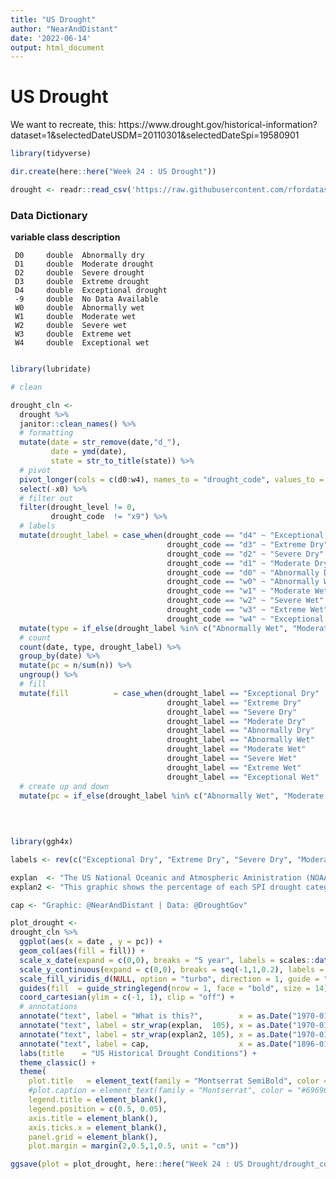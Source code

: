 ```yaml
---
title: "US Drought"
author: "NearAndDistant"
date: '2022-06-14'
output: html_document
---
```


# US Drought

We want to recreate, this: https://www.drought.gov/historical-information?dataset=1&selectedDateUSDM=20110301&selectedDateSpi=19580901

```r
library(tidyverse)

dir.create(here::here("Week 24 : US Drought"))

drought <- readr::read_csv('https://raw.githubusercontent.com/rfordatascience/tidytuesday/master/data/2022/2022-06-14/drought.csv')
```

### Data Dictionary
**variable	class	  description**

     D0	    double	Abnormally dry
     D1	    double	Moderate drought
     D2	    double	Severe drought
     D3	    double	Extreme drought
     D4	    double	Exceptional drought
     -9	    double	No Data Available
     W0	    double	Abnormally wet
     W1	    double	Moderate wet
     W2	    double	Severe wet
     W3	    double	Extreme wet
     W4	    double	Exceptional wet
     
```r
library(lubridate)

# clean

drought_cln <- 
  drought %>%
  janitor::clean_names() %>%
  # formatting
  mutate(date = str_remove(date,"d_"),
         date = ymd(date),
         state = str_to_title(state)) %>%
  # pivot
  pivot_longer(cols = c(d0:w4), names_to = "drought_code", values_to = "drought_level") %>%
  select(-x0) %>%
  # filter out
  filter(drought_level != 0,
         drought_code  != "x9") %>%
  # labels
  mutate(drought_label = case_when(drought_code == "d4" ~ "Exceptional Dry" ,
                                   drought_code == "d3" ~ "Extreme Dry"     ,
                                   drought_code == "d2" ~ "Severe Dry"      ,
                                   drought_code == "d1" ~ "Moderate Dry"    ,
                                   drought_code == "d0" ~ "Abnormally Dry"  ,
                                   drought_code == "w0" ~ "Abnormally Wet"  ,
                                   drought_code == "w1" ~ "Moderate Wet"    ,
                                   drought_code == "w2" ~ "Severe Wet"      ,
                                   drought_code == "w3" ~ "Extreme Wet"     ,
                                   drought_code == "w4" ~ "Exceptional Wet" )) %>%
  mutate(type = if_else(drought_label %in% c("Abnormally Wet", "Moderate Wet", "Severe Wet", "Extreme Wet", "Exceptional Wet"), "Wet", "Dry")) %>%
  # count
  count(date, type, drought_label) %>%
  group_by(date) %>%
  mutate(pc = n/sum(n)) %>%
  ungroup() %>%
  # fill
  mutate(fill          = case_when(drought_label == "Exceptional Dry"   ~ "#C7EF34FF",
                                   drought_label == "Extreme Dry"       ~ "#FABA39FF",
                                   drought_label == "Severe Dry"        ~ "#F66B19FF",
                                   drought_label == "Moderate Dry"      ~ "#CB2A04FF",
                                   drought_label == "Abnormally Dry"    ~ "#7A0403FF",
                                   drought_label == "Abnormally Wet"    ~ "#36AAF9FF",
                                   drought_label == "Moderate Wet"      ~ "#1AE4B6FF",
                                   drought_label == "Severe Wet"        ~ "#30123BFF",
                                   drought_label == "Extreme Wet"       ~ "#4662D7FF",
                                   drought_label == "Exceptional Wet"   ~ "#72FE5EFF")) %>%
  # create up and down
  mutate(pc = if_else(drought_label %in% c("Abnormally Wet", "Moderate Wet", "Severe Wet", "Extreme Wet", "Exceptional Wet"), -pc, pc))
  
        
  
```

```r
library(ggh4x)

labels <- rev(c("Exceptional Dry", "Extreme Dry", "Severe Dry", "Moderate Dry", "Abnormally Dry", "Abnormally Wet", "Moderate Wet"   , "Severe Wet", "Extreme Wet", "Exceptional Wet"))

explan  <- "The US National Oceanic and Atmospheric Aministration (NOAA) collect data on drought conditions going back to 1895. This meteroalogical data is bucketed into drought categories e.g. 'exceptional dry', 'extreme dry' etc. using the Standardized Precipitation Index (SPI)."
explan2 <- "This graphic shows the percentage of each SPI drought category in the US since 1895, split out by wet (bottom) and dry (top)."

cap <- "Graphic: @NearAndDistant | Data: @DroughtGov"

plot_drought <- 
drought_cln %>%
  ggplot(aes(x = date , y = pc)) +
  geom_col(aes(fill = fill)) +
  scale_x_date(expand = c(0,0), breaks = "5 year", labels = scales::date_format("%Y")) +
  scale_y_continuous(expand = c(0,0), breaks = seq(-1,1,0.2), labels = scales::percent(c(1,0.8,0.6,0.4,0.2,0,0.2,0.4,0.6,0.8,1))) +
  scale_fill_viridis_d(NULL, option = "turbo", direction = 1, guide = "stringlegend", labels = labels) + # labels = levels(drought_cln$drought_label)
  guides(fill  = guide_stringlegend(nrow = 1, face = "bold", size = 14)) +
  coord_cartesian(ylim = c(-1, 1), clip = "off") +
  # annotations
  annotate("text", label = "What is this?",        x = as.Date("1970-01-01"), y = 1.22, family = "Montserrat SemiBold", size = 5, color = "#454545", hjust = 0) +
  annotate("text", label = str_wrap(explan,  105), x = as.Date("1970-01-01"), y = 1.10, family = "Montserrat SemiBold", size = 3, color = "#696969", hjust = 0) +
  annotate("text", label = str_wrap(explan2, 105), x = as.Date("1970-01-01"), y = 0.98, family = "Montserrat SemiBold", size = 3, color = "#696969", hjust = 0) +
  annotate("text", label = cap,                    x = as.Date("1896-01-01"), y = 1.12, family = "Montserrat"         , size = 3, color = "#696969", hjust = 0) +
  labs(title    = "US Historical Drought Conditions") +
  theme_classic() +
  theme(
    plot.title   = element_text(family = "Montserrat SemiBold", color = "#454545", hjust = 0, vjust = 5, size = 40),
    #plot.caption = element_text(family = "Montserrat", color = "#696969", hjust = 0, vjust = 5, size = 40),
    legend.title = element_blank(),
    legend.position = c(0.5, 0.05),
    axis.title = element_blank(),
    axis.ticks.x = element_blank(),
    panel.grid = element_blank(),
    plot.margin = margin(2,0.5,1,0.5, unit = "cm"))

```

```r

ggsave(plot = plot_drought, here::here("Week 24 : US Drought/drought_con.png"), width = 18, height = 10, dpi = 360)

```

